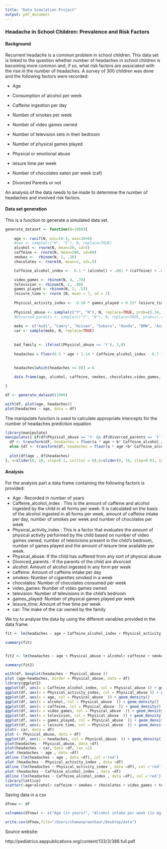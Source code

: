 ```yaml
---
title: "Data Simulation Project"
output: pdf_document
---
```

### Headache in School Children: Prevalence and Risk Factors

#### Background

Recurrent headache is a common problem in school children. This data set is linked to the question whether number of headaches in school children is becoming more common and, if so, what risk factors are associated with the rise in the number of headaches. A survey of 300 children was done and the following factors were recorded: 

* Age

* Consumption of alcohol per week

* Caffeine ingestion per day

* Number of smokes per week

* Number of video games owned

* Number of television sets in their bedroom

* Number of physical games played

* Physical or emotional abuse

* leisure time per week

* Number of chocolates eaten per week (caf)

* Divorced Parents or not 

An analysis of the data needs to be made to determine the number of headaches and involved risk factors.

#### Data set generation

This is a function to generate a simulated data set.

```r

generate_dataset <- function(N=1000){
  
    age <- runif(N, min=10-3, max=10+6)
    #sex <- sample(c("M", "F"), N, replace=TRUE)
    alcohol <- rnorm(N, mean=20, sd=5)
    caffeine <- rnorm(N, mean=200, sd=80)
    smokes <-  rbinom(N, 2, .20)
    chocolates <- rnorm(N, mean=2, sd=.5)

    Caffeine_alcohol_index <-  0.1 * (alcohol) + .001 * (caffeine) + .03 * (smokes) + 0.02 * (chocolates) 

    video_games <- rbinom(N, 4, .70)
    television <- rbinom(N, 1, .40)
    games_played <- rbinom(N, 2, .53)
    leisure_time <- rnorm (N, mean = 7, sd = 2)
    
    Physical_activity_index <-  0.10 * games_played + 0.25* leisure_time - .10 * video_games - .20 * television 
    
    Physical_abuse <- sample(c("Y", "N"), N, replace=TRUE, prob=c(.34, .66))
    #Divorced_parents <- sample(c("Y", "N"), N, replace=TRUE, prob=c(.45, .55))
    
    make <- c("Audi", "Camry", "Nissan", "Subaru", "Honda", "BMW", "Acura", "Infinity")
    car <- sample(make, N, replace=TRUE)
    
    
    bad_family <- ifelse((Physical_abuse == 'Y'), 2,0) 
    
    headaches = floor(0.5 * age + 1.14 * Caffeine_alcohol_index - 0.7 * Physical_activity_index + bad_family)
    
    
    headaches[which(headaches <= 0)] = 0

    data.frame(age, alcohol, caffeine, smokes, chocolates,video_games, television, games_played, leisure_time, Caffeine_alcohol_index, Physical_activity_index,Physical_abuse, car, headaches)

}

df <- generate_dataset(1000)

with(df, plot(age, headaches))
plot(headaches ~ age, data = df)
```

The manipulate function is used to calculate appropriate intercepts for the number of headaches prediction equation

```r

library(manipulate)
manipulate({ if(df$Physical_abuse == 'Y' && df$Divorced_parents == 'Y'){
  df <- transform(df, headaches = floor(a * age + b* Caffeine_alcohol_index - c * Physical_activity_index + 2))} 
  else {df <- transform(df, headaches = floor(a * age +b* Caffeine_alcohol_index - c * Physical_activity_index))}
  
  plot(df$age , df$headaches)
}, a=slider(0, 10, step=0.1, initial = 0),b=slider(0, 10, step=0.01, initial = 0), c=slider(0, 10, step=0.1, initial = 0))

```

#### Analysis

For the analysis part a data frame containing the following factors is provided:

* Age : Recorded in number of years
* Caffeine_alcohol_index : This is the amount of caffeine and alcohol ingested by the child in all forms per week. It is calculated on the basis of the alcohol ingested in all forms per week, amount of caffeine intake per day, number of smokes per week and number of chocolates per week
* Physical_activity_index :  This is a factor that evaluates the amount of physical activity performed by the child based on number of video games owned, number of televicions present in the child's bedroom, number of games played and the amount of leisure time available per week. 
* Physical_abuse: If the child has suffered from any sort of physical abuse
* Divorced_parents : If the parents of the child are divorced
* alcohol: Amount of alcohol ingested in any form per week
* caffeine: Amount of caffeine intake per day
* smokes: Number of cigarettes smoked in a week
* chocolates: Number of chocolates consumed per week 
* video_games: Number of video games owned
* television: Number of televisions in the child's bedroom
* games_played: Number of physical games played per week
* leisure_time: Amount of free time per week 
* car: The make of the car owned by the family

We try to analyse the data by using the different variables provided in the data frame. 

```r

fit <- lm(headaches ~ age + Caffeine_alcohol_index + Physical_activity_index + Physical_abuse -1, data=df)

summary(fit)


fit2 <- lm(headaches ~ age + Physical_abuse + alcohol+ caffeine + smokes + chocolates + video_games + television + games_played+ leisure_time + car -1, data=df)

summary(fit2)

with(df, boxplot(headaches ~ Physical_abuse ))
plot (age~headaches, border = Physical_abuse, data = df)
library(ggplot2)
ggplot(df, aes(x = Caffeine_alcohol_index, col = Physical_abuse )) + geom_density()
ggplot(df, aes(x = Physical_activity_index, col = Physical_abuse )) + geom_density()
ggplot(df, aes(x = age, col = Physical_abuse  )) + geom_density()
ggplot(df, aes(x = alcohol, col = Physical_abuse  )) + geom_density()
ggplot(df, aes(x = caffeine, col = Physical_abuse  )) + geom_density()
ggplot(df, aes(x = video_games, col = Physical_abuse  )) + geom_density()
ggplot(df, aes(x = television, col = Physical_abuse  )) + geom_density()
ggplot(df, aes(x = games_played, col = Physical_abuse  )) + geom_density()
ggplot(df, aes(x = leisure_time, col = Physical_abuse  )) + geom_density()
plot(~ car, data = df)
plot (~ Physical_abuse, data = df)
ggplot(df, aes(x = headaches, col = Physical_abuse  )) + geom_density()
plot(headaches ~ Physical_abuse, data =df)
plot(headaches ~ car, data =df, las =2)
plot (headaches ~ age , data =df)
abline (lm(headaches ~ age , data =df), col ='red')
plot (headaches ~ Physical_activity_index , data =df)
abline (lm(headaches ~ Physical_activity_index , data =df), col ='red')
plot (headaches ~ Caffeine_alcohol_index , data =df)
abline (lm(headaches ~ Caffeine_alcohol_index , data =df), col ='red')
library(lattice)
scatter(~age+alcohol+ caffeine + smokes + chocolates + video_games + television + games_played+ leisure_time + Caffeine_alcohol_index + Physical_activity_index, data=df, main="Headaches")
```

Saving data in a csv

```r
dfnew <- df

colnames(dfnew) <- c("Age (in years)", "Alcohol intake per week (in mg)", "Caffeine intake per day (in mg)", "Smokes per week", "Chocolates per week","Video games owned", " No. tv sets in bedroom", " No. of physical games played", "Leisure time per week",  "Caffeine_alcohol_index", "Physical_activity_index", "Physical abuse", "Divorced parents", "Car make","No. of headaches per week")

write.csv(dfnew,file="/Users/chamanpreetkaur/Desktop/data")
```
Source website:

http://pediatrics.aappublications.org/content/133/3/386.full.pdf